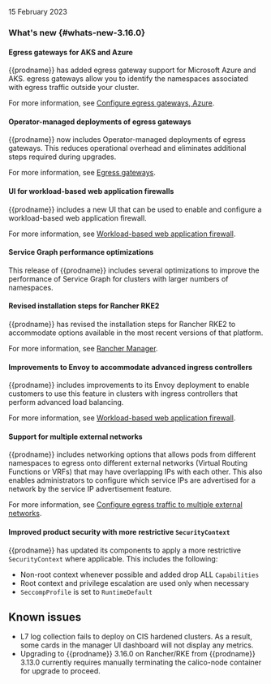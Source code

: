15 February 2023

### What's new {#whats-new-3.16.0}

#### Egress gateways for AKS and Azure

{{prodname}} has added egress gateway support for Microsoft Azure and AKS.
egress gateways allow you to identify the namespaces associated with egress traffic outside your cluster.

For more information, see [Configure egress gateways, Azure](../../networking/egress/egress-gateway-azure.mdx).

#### Operator-managed deployments of egress gateways

{{prodname}} now includes Operator-managed deployments of egress gateways.
This reduces operational overhead and eliminates additional steps required during upgrades.

For more information, see [Egress gateways](../networking/egress/).

#### UI for workload-based web application firewalls

{{prodname}} includes a new UI that can be used to enable and configure a workload-based web application firewall.

For more information, see [Workload-based web application firewall](../../threat/web-application-firewall.mdx#manager-ui).

#### Service Graph performance optimizations

This release of {{prodname}} includes several optimizations to improve the performance of Service Graph for clusters with larger numbers of namespaces.

#### Revised installation steps for Rancher RKE2

{{prodname}} has revised the installation steps for Rancher RKE2 to accommodate options available in the most recent versions of that platform.

<!--The following anchor text and link need to be updated to /rke2.mdx after updates are incorporated-->
For more information, see [Rancher Manager](../../getting-started/install-on-clusters/rancher-ui.mdx).

#### Improvements to Envoy to accommodate advanced ingress controllers

{{prodname}} includes improvements to its Envoy deployment to enable customers to use this feature in clusters with ingress controllers that perform advanced load balancing.

For more information, see [Workload-based web application firewall](../../threat/web-application-firewall.mdx).

#### Support for multiple external networks

{{prodname}} includes networking options that allows pods from different namespaces to egress onto different external networks (Virtual Routing Functions or VRFs) that may have overlapping IPs with each other.
This also enables administrators to configure which service IPs are advertised for a network by the service IP advertisement feature.

For more information, see [Configure egress traffic to multiple external networks](../../networking/egress/external-network.mdx).

#### Improved product security with more restrictive `SecurityContext`

{{prodname}} has updated its components to apply a more restrictive `SecurityContext` where applicable.
This includes the following:
* Non-root context whenever possible and added drop ALL `Capabilities`
* Root context and privilege escalation are used only when necessary
* `SeccompProfile` is set to `RuntimeDefault`

## Known issues

* L7 log collection fails to deploy on CIS hardened clusters. As a result, some cards in the manager UI dashboard will not display any metrics.
* Upgrading to {{prodname}} 3.16.0 on Rancher/RKE from {{prodname}} 3.13.0 currently requires manually terminating the calico-node container for upgrade to proceed.